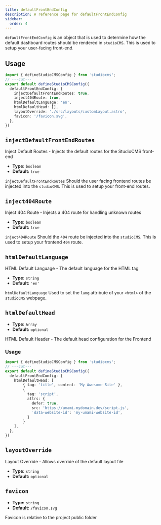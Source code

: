 ```yaml
---
title: defaultFrontEndConfig
description: A reference page for defaultFrontEndConfig
sidebar:
  order: 4
---
```


`defaultFrontEndConfig` is an object that is used to determine how the default dashboard routes should be rendered in `studioCMS`. This is used to setup your user-facing front-end.

## Usage

```ts twoslash {2-9} title="studiocms.config.mjs"
import { defineStudioCMSConfig } from 'studiocms';
// ---cut---
export default defineStudioCMSConfig({
  defaultFrontEndConfig: {
    injectDefaultFrontEndRoutes: true,
    inject404Route: true,
    htmlDefaultLanguage: 'en',
    htmlDefaultHead: [],
    layoutOverride: './src/layouts/customLayout.astro',
    favicon: '/favicon.svg',
  },
})
```

## `injectDefaultFrontEndRoutes`

Inject Default Routes - Injects the default routes for the StudioCMS front-end

- **Type:** `boolean`
- **Default:** `true`

`injectDefaultFrontEndRoutes` Should the user facing frontend routes be injected into the `studioCMS`. This is used to setup your front-end routes.

## `inject404Route`

Inject 404 Route - Injects a 404 route for handling unknown routes

- **Type:** `boolean`
- **Default:** `true`

`inject404Route` Should the `404` route be injected into the `studioCMS`.  This is used to setup your frontend `404` route.

## `htmlDefaultLanguage`

HTML Default Language - The default language for the HTML tag

- **Type:** `string`
- **Default:** `'en'`

`htmlDefaultLanguage` Used to set the `lang` attribute of your `<html>` of the `studioCMS` webpage.

## `htmlDefaultHead`

- **Type:** `Array`
- **Default:** `optional`

HTML Default Header - The default head configuration for the Frontend

### Usage


```ts twoslash {3-13} title="studiocms.config.mjs"
import { defineStudioCMSConfig } from 'studiocms';
// ---cut---
export default defineStudioCMSConfig({
  defaultFrontEndConfig: {
    htmlDefaultHead: [
        { tag: 'title', content: 'My Awesome Site' },
        {
          tag: 'script',
          attrs: {
            defer: true,
            src: 'https://umami.mydomain.dev/script.js',
            'data-website-id': 'my-umami-website-id',
          }
        }
    ],
  },
})
```

## `layoutOverride`

Layout Override - Allows override of the default layout file

- **Type:** `string`
- **Default:** `optional`

## `favicon`

- **Type:** `string`
- **Default:** `/favicon.svg`

Favicon is relative to the project public folder
